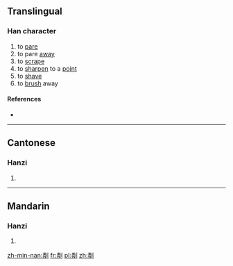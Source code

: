 ==Translingual==

===Han character===
{{Han char|rn=18|rad=刀|as=12|sn=14|four=|canj=FQLN|ids=⿰粦刂}}

# to [[pare]]
# to pare [[away]]
# to [[scrape]]
# to [[sharpen]] to a [[point]]
# to [[shave]]
# to [[brush]] away

====References====
* {{Han ref|kx=0143.420|hdz=10356.060|uh=3502|ud=13570}}

----

==Cantonese==

===Hanzi===
{{yue-hanzi|jyut=[[leon4]]|y=leun4}}

# {{defn|lang=yue|sort=刀12}}

----

==Mandarin==

===Hanzi===
{{cmn-hanzi|pin=[[lín]] ([[lin2]])|wg=lin<sup>2</sup>}}

# {{defn|lang=cmn|sort=刀12}}

[[zh-min-nan:㔂]]
[[fr:㔂]]
[[pl:㔂]]
[[zh:㔂]]